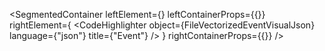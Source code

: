 
<SegmentedContainer
  leftElement={<FileVectorizedEventDesc />}
  leftContainerProps={{}}
  rightElement={
    <CodeHighlighter
      object={FileVectorizedEventVisualJson}
      language={"json"}
      title={"Event"}
    />
  }
  rightContainerProps={{}}
/>
